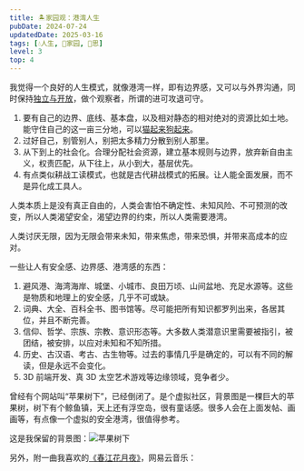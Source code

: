 ```yaml
---
title: 🏝️家园观：港湾人生
pubDate: 2024-07-24
updatedDate: 2025-03-16
tags: [💧人生, 🏡家园, 🤔思]
level: 3
top: 4
---
```


我觉得一个良好的人生模式，就像港湾一样，即有边界感，又可以与外界沟通，同时保持[独立与开放](/xyy/20240716b)，做个观察者，所谓的进可攻退可守。

1. 要有自己的边界、底线、基本盘，以及相对静态的相对绝对的资源比如土地。能守住自己的这一亩三分地，可以[猫起来狗起来](/xyy/20240724c)。
2. 过好自己，别管别人，别把太多精力分散到别人那里。
3. 从下到上的社会化。合理分配社会资源，建立基本规则与边界，放弃新自由主义，权责匹配，从下往上，从小到大，基层优先。
4. 有点类似耕战工读模式，也就是古代耕战模式的拓展。让人能全面发展，而不是异化成工具人。

人类本质上是没有真正自由的，人类会害怕不确定性、未知风险、不可预测的改变，所以人类渴望安全，渴望边界的约束，所以人类需要港湾。

人类讨厌无限，因为无限会带来未知，带来焦虑，带来恐惧，并带来高成本的应对。

一些让人有安全感、边界感、港湾感的东西：

1. 避风港、海湾海岸、城堡、小城市、良田万顷、山间盆地、充足水源等。这些是物质和地理上的安全感，几乎不可或缺。
2. 词典、大全、百科全书、图书馆等。尽可能把所有知识都罗列出来，各居其位，并且不断完善。
3. 信仰、哲学、宗族、宗教、意识形态等。大多数人类潜意识里需要被指引，被团结，被安排，以应对未知和不知所措。
4. 历史、古汉语、考古、古生物等。过去的事情几乎是确定的，可以有不同的解读，但是永远不会变化。
5. 3D 前端开发、真 3D 太空艺术游戏等边缘领域，竞争者少。

曾经有个网站叫“苹果树下”，已经倒闭了。是个虚拟社区，背景图是一棵巨大的苹果树，树下有个鲸鱼镇，天上还有浮空岛，很有童话感。很多人会在上面发帖、画画等，有点像一个虚拟的安全港湾，很值得参考。

这是我保留的背景图：![苹果树下](/images/shuxia.jpg)

另外，附一曲我喜欢的[《春江花月夜》](/audios/春江花月夜-古筝.mp3)，网易云音乐：

<MusicPlayer netease={5273867} />
